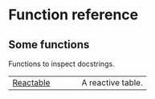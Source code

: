 # Function reference {.doc .doc-index}

## Some functions

Functions to inspect docstrings.

| | |
| --- | --- |
| [Reactable](Reactable.qmd#react_tables.Reactable) | A reactive table. |